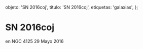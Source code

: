 
  objeto: 'SN 2016coj',
  titulo: 'SN 2016coj',
  etiquetas: 'galaxias',
};

# SN 2016coj

<Imagen
  src="objeto/sn2016-coj_20160529_1_sn2016coj_20160530_i881.jpg"
  fecha="20160529"
/>

 en NGC 4125 29 Mayo 2016